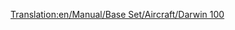 [[Translation:en/Manual/Base Set/Aircraft/Darwin 100]]
{{hu/Navbox Légi járművek}}
{{hu/Repülőgépek|Name=Darwin 100
|Image=[[File:en/Boeing727.png|FPP Dart]]
|Cost=36.919 (73,828)
|Speed=947 km/h (592 MPH)
|Annual=6.750 (13,500)
|Designed=1962
|Lifespan=25
|Capacity=170 utas és 35 csomag levél
|Description=Az első Darwin repülő, a Boeing repülőgépek új neve.
|Real-life=[http://hu.wikipedia.org/wiki/Boeing_727 Boeing 727]
}}